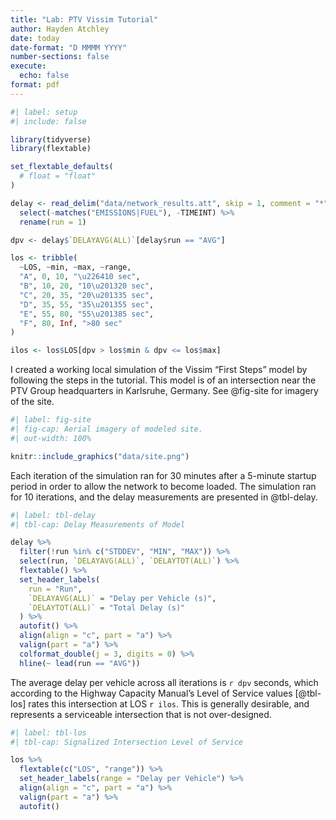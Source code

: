 ```yaml
---
title: "Lab: PTV Vissim Tutorial"
author: Hayden Atchley
date: today
date-format: "D MMMM YYYY"
number-sections: false
execute: 
  echo: false
format: pdf
---
```


```r
#| label: setup
#| include: false

library(tidyverse)
library(flextable)

set_flextable_defaults(
  # float = "float"
)

delay <- read_delim("data/network_results.att", skip = 1, comment = "*") %>% 
  select(-matches("EMISSIONS|FUEL"), -TIMEINT) %>% 
  rename(run = 1)

dpv <- delay$`DELAYAVG(ALL)`[delay$run == "AVG"]

los <- tribble(
  ~LOS, ~min, ~max, ~range,
  "A", 0, 10, "\u226410 sec",
  "B", 10, 20, "10\u201320 sec",
  "C", 20, 35, "20\u201335 sec",
  "D", 35, 55, "35\u201355 sec",
  "E", 55, 80, "55\u201385 sec",
  "F", 80, Inf, ">80 sec"
)

ilos <- los$LOS[dpv > los$min & dpv <= los$max]
```


I created a working local simulation of the Vissim "First Steps" model by following the steps in the tutorial.
This model is of an intersection near the PTV Group headquarters in Karlsruhe, Germany.
See @fig-site for imagery of the site.

```r
#| label: fig-site
#| fig-cap: Aerial imagery of modeled site.
#| out-width: 100%

knitr::include_graphics("data/site.png")
```

Each iteration of the simulation ran for 30 minutes after a 5-minute startup period in order to allow the network to become loaded.
The simulation ran for 10 iterations, and the delay measurements are presented in @tbl-delay.

```r
#| label: tbl-delay
#| tbl-cap: Delay Measurements of Model

delay %>% 
  filter(!run %in% c("STDDEV", "MIN", "MAX")) %>% 
  select(run, `DELAYAVG(ALL)`, `DELAYTOT(ALL)`) %>% 
  flextable() %>% 
  set_header_labels(
    run = "Run",
    `DELAYAVG(ALL)` = "Delay per Vehicle (s)",
    `DELAYTOT(ALL)` = "Total Delay (s)"
  ) %>% 
  autofit() %>% 
  align(align = "c", part = "a") %>% 
  valign(part = "a") %>% 
  colformat_double(j = 3, digits = 0) %>% 
  hline(~ lead(run == "AVG"))
```

The average delay per vehicle across all iterations is `r dpv` seconds, which according to the Highway Capacity Manual's Level of Service values [@tbl-los] rates this intersection at LOS `r ilos`.
This is generally desirable, and represents a serviceable intersection that is not over-designed.

```r
#| label: tbl-los
#| tbl-cap: Signalized Intersection Level of Service

los %>% 
  flextable(c("LOS", "range")) %>% 
  set_header_labels(range = "Delay per Vehicle") %>% 
  align(align = "c", part = "a") %>% 
  valign(part = "a") %>% 
  autofit()
```



